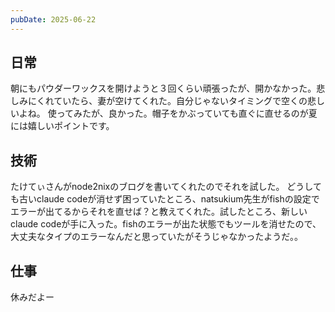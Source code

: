 ```yaml
---
pubDate: 2025-06-22
---
```



## 日常

朝にもパウダーワックスを開けようと３回くらい頑張ったが、開かなかった。悲しみにくれていたら、妻が空けてくれた。自分じゃないタイミングで空くの悲しいよね。
使ってみたが、良かった。帽子をかぶっていても直ぐに直せるのが夏には嬉しいポイントです。

## 技術

たけてぃさんがnode2nixのブログを書いてくれたのでそれを試した。
どうしても古いclaude codeが消せず困っていたところ、natsukium先生がfishの設定でエラーが出てるからそれを直せば？と教えてくれた。試したところ、新しいclaude codeが手に入った。fishのエラーが出た状態でもツールを消せたので、大丈夫なタイプのエラーなんだと思っていたがそうじゃなかったようだ。。


## 仕事

休みだよー
